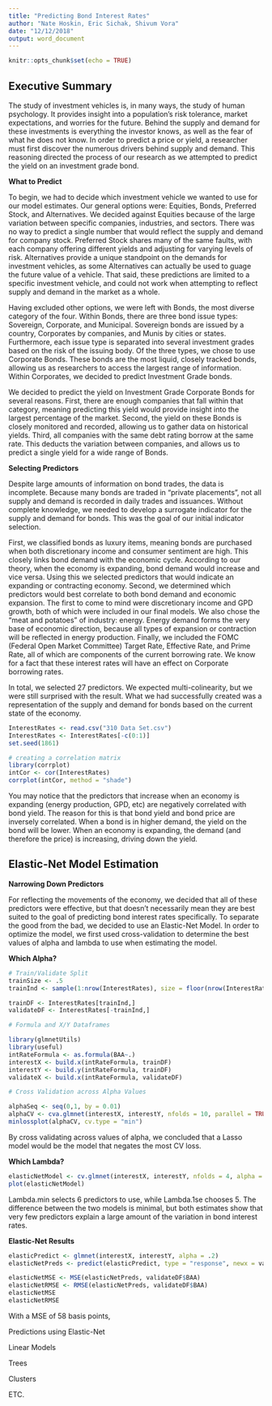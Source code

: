 ```yaml
---
title: "Predicting Bond Interest Rates"
author: "Nate Hoskin, Eric Sichak, Shivum Vora"
date: "12/12/2018"
output: word_document
---
```


```r
knitr::opts_chunk$set(echo = TRUE)
```

## Executive Summary

The study of investment vehicles is, in many ways, the study of human psychology. It provides insight into a population's risk tolerance, market expectations, and worries for the future. Behind the supply and demand for these investments is everything the investor knows, as well as the fear of what he does not know. In order to predict a price or yield, a researcher must first discover the numerous drivers behind supply and demand. This reasoning directed the process of our research as we attempted to predict the yield on an investment grade bond.

**What to Predict**

To begin, we had to decide which investment vehicle we wanted to use for our model estimates. Our general options were: Equities, Bonds, Preferred Stock, and Alternatives. We decided against Equities because of the large variation between specific companies, industries, and sectors. There was no way to predict a single number that would reflect the supply and demand for company stock. Preferred Stock shares many of the same faults, with each company offering different yields and adjusting for varying levels of risk. Alternatives provide a unique standpoint on the demands for investment vehicles, as some Alternatives can actually be used to guage the future value of a vehicle. That said, these predictions are limited to a specific investment vehicle, and could not work when attempting to reflect supply and demand in the market as a whole.

Having excluded other options, we were left with Bonds, the most diverse category of the four. Within Bonds, there are three bond issue types: Sovereign, Corporate, and Municipal. Sovereign bonds are issued by a country, Corporates by companies, and Munis by cities or states. Furthermore, each issue type is separated into several investment grades based on the risk of the issuing body. Of the three types, we chose to use Corporate Bonds. These bonds are the most liquid, closely tracked bonds, allowing us as researchers to access the largest range of information. Within Corporates, we decided to predict Investment Grade bonds.

We decided to predict the yield on Investment Grade Corporate Bonds for several reasons. First, there are enough companies that fall within that category, meaning predicting this yield would provide insight into the largest percentage of the market. Second, the yield on these Bonds is closely monitored and recorded, allowing us to gather data on historical yields. Third, all companies with the same debt rating borrow at the same rate. This deducts the variation between companies, and allows us to predict a single yield for a wide range of Bonds. 

**Selecting Predictors**

Despite large amounts of information on bond trades, the data is incomplete. Because many bonds are traded in "private placements", not all supply and demand is recorded in daily trades and issuances. Without complete knowledge, we needed to develop a surrogate indicator for the supply and demand for bonds. This was the goal of our initial indicator selection.

First, we classified bonds as luxury items, meaning bonds are purchased when both discretionary income and consumer sentiment are high. This closely links bond demand with the economic cycle. According to our theory, when the economy is expanding, bond demand would increase and vice versa. Using this we selected predictors that would indicate an expanding or contracting economy. Second, we determined which predictors would best correlate to both bond demand and economic expansion. The first to come to mind were discretionary income and GPD growth, both of which were included in our final models. We also chose the "meat and potatoes" of industry: energy. Energy demand forms the very base of economic direction, because all types of expansion or contraction will be reflected in energy production. Finally, we included the FOMC (Federal Open Market Committee) Target Rate, Effective Rate, and Prime Rate, all of which are components of the current borrowing rate. We know for a fact that these interest rates will have an effect on Corporate borrowing rates. 

In total, we selected 27 predictors. We expected multi-colinearity, but we were still surprised with the result. What we had successfully created was a representation of the supply and demand for bonds based on the current state of the economy.
```r
InterestRates <- read.csv("310 Data Set.csv") 
InterestRates <- InterestRates[-c(0:1)]
set.seed(1861)

# creating a correlation matrix
library(corrplot)
intCor <- cor(InterestRates)
corrplot(intCor, method = "shade")
```
You may notice that the predictors that increase when an economy is expanding (energy production, GPD, etc) are negatively correlated with bond yield. The reason for this is that bond yield and bond price are inversely correlated. When a bond is in higher demand, the yield on the bond will be lower. When an economy is expanding, the demand (and therefore the price) is increasing, driving down the yield.

## Elastic-Net Model Estimation
**Narrowing Down Predictors**

For reflecting the movements of the economy, we decided that all of these predictors were effective, but that doesn't necessarily mean they are best suited to the goal of predicting bond interest rates specifically. To separate the good from the bad, we decided to use an Elastic-Net Model. In order to optimize the model, we first used cross-validation to determine the best values of alpha and lambda to use when estimating the model.

**Which Alpha?**

```r
# Train/Validate Split
trainSize <- .5
trainInd <- sample(1:nrow(InterestRates), size = floor(nrow(InterestRates)*trainSize))

trainDF <- InterestRates[trainInd,]
validateDF <- InterestRates[-trainInd,]

# Formula and X/Y Dataframes

library(glmnetUtils)
library(useful)
intRateFormula <- as.formula(BAA~.)
interestX <- build.x(intRateFormula, trainDF)
interestY <- build.y(intRateFormula, trainDF)
validateX <- build.x(intRateFormula, validateDF)

# Cross Validation across Alpha Values

alphaSeq <- seq(0,1, by = 0.01)
alphaCV <- cva.glmnet(interestX, interestY, nfolds = 10, parallel = TRUE, alpha = alphaSeq)
minlossplot(alphaCV, cv.type = "min")
```

By cross validating across values of alpha, we concluded that a Lasso model would be the model that negates the most CV loss.

**Which Lambda?**

```r
elasticNetModel <- cv.glmnet(interestX, interestY, nfolds = 4, alpha = 1)
plot(elasticNetModel)
```

Lambda.min selects 6 predictors to use, while Lambda.1se chooses 5. The difference between the two models is minimal, but both estimates show that very few predictors explain a large amount of the variation in bond interest rates. 

**Elastic-Net Results**

```r
elasticPredict <- glmnet(interestX, interestY, alpha = .2)
elasticNetPreds <- predict(elasticPredict, type = "response", newx = validateX, lambda = "lambda.1se")

elasticNetMSE <- MSE(elasticNetPreds, validateDF$BAA)
elasticNetRMSE <- RMSE(elasticNetPreds, validateDF$BAA)
elasticNetMSE
elasticNetRMSE
```
With a MSE of 58 basis points, 


Predictions using Elastic-Net


Linear Models



Trees

Clusters

ETC.

